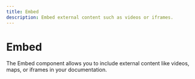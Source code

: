 ```yaml
---
title: Embed
description: Embed external content such as videos or iframes.
---
```


# Embed

The Embed component allows you to include external content like videos, maps, or iframes in your documentation.
